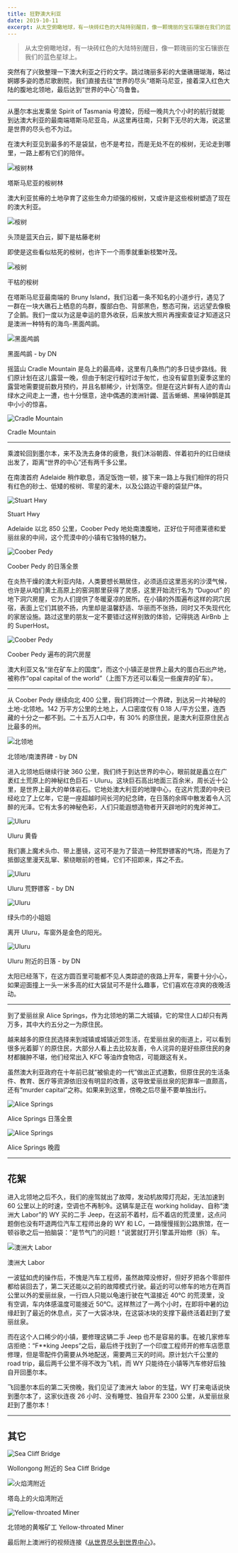 ```yaml
---
title: 狂野澳大利亚
date: 2019-10-11
excerpt: 从太空俯瞰地球，有一块砖红色的大陆特别醒目，像一颗瑰丽的宝石镶嵌在我们的蓝色星球上…
---
```


> 从太空俯瞰地球，有一块砖红色的大陆特别醒目，像一颗瑰丽的宝石镶嵌在我们的蓝色星球上。

突然有了兴致整理一下澳大利亚之行的文字。跳过瑰丽多彩的大堡礁珊瑚海，略过婀娜多姿的悉尼歌剧院，我们直接去往“世界的尽头”塔斯马尼亚，接着深入红色大陆的腹地北领地，最后达到“世界的中心”乌鲁鲁。

<hr className="divider" />

从墨尔本出发乘坐 Spirit of Tasmania 号渡轮，历经一晚共九个小时的航行就能到达澳大利亚的最南端塔斯马尼亚岛，从这里再往南，只剩下无尽的大海，说这里是世界的尽头也不为过。

在澳大利亚见到最多的不是袋鼠，也不是考拉，而是无处不在的桉树，无论走到哪里，一路上都有它们的陪伴。

![桉树林](../assets/wild-australia/eucalyptus.jpg)

<p className="figure-caption">塔斯马尼亚的桉树林</p>

澳大利亚贫瘠的土地孕育了这些生命力顽强的桉树，又或许是这些桉树塑造了现在的澳大利亚。

![桉树](../assets/wild-australia/eucalyptus-2.jpg)

<p className="figure-caption">头顶是蓝天白云，脚下是枯藤老树</p>

即使是这些看似枯死的桉树，也许下一个雨季就重新枝繁叶茂。

![桉树](../assets/wild-australia/eucalyptus-3.jpg)

<p className="figure-caption">干枯的桉树</p>

在塔斯马尼亚最南端的 Bruny Island，我们沿着一条不知名的小道步行，遇见了一群在一块大礁石上栖息的鸟群，腹部白色、背部黑色，憨态可掬，远远望去像极了企鹅。我们一度以为这是幸运的意外收获，后来放大照片再搜索查证才知道这只是澳洲一种特有的海鸟-黑面鸬鹚。

![黑面鸬鹚](../assets/wild-australia/black-faced-cormorant.jpg)

<p className="figure-caption">黑面鸬鹚 - by DN</p>

摇篮山 Cradle Mountain 是岛上的最高峰，这里有几条热门的多日徒步路线。我们原计划在这儿露营一晚，但由于制定行程时过于匆忙，也没有留意到夏季这里的露营地需要提前数月预约，并且名额稀少，计划落空。但是在这片鲜有人迹的青山绿水之间走上一遭，也十分惬意，途中偶遇的澳洲针鼹、蓝舌蜥蜴、黑噪钟鹊是其中小小的惊喜。

![Cradle Mountain](../assets/wild-australia/cradle-mountain.jpg)

<p className="figure-caption">Cradle Mountain</p>

<hr className="divider" />

乘渡轮回到墨尔本，来不及洗去身体的疲惫，我们沐浴朝霞、伴着初升的红日继续出发了，距离“世界的中心”还有两千多公里。

在南澳首府 Adelaide 稍作歇息，酒足饭饱一顿，接下来一路上与我们相伴的将只有红色的砂土、低矮的桉树、零星的灌木，以及公路边干瘪的袋鼠尸体。

![Stuart Hwy](../assets/wild-australia/stuart-hwy.jpg)

<p className="figure-caption">Stuart Hwy</p>

Adelaide 以北 850 公里，Coober Pedy 地处南澳腹地，正好位于阿德莱德和爱丽丝泉的中间，这个荒漠中的小镇有它独特的魅力。

![Coober Pedy](../assets/wild-australia/coober-pedy.jpg)

<p className="figure-caption">Coober Pedy 的日落全景</p>

在炎热干燥的澳大利亚内陆，人类要想长期居住，必须适应这里恶劣的沙漠气候，也许是从咱们黄土高原上的窑洞那里获得了灵感，这里开始流行名为 “Dugout” 的地下洞穴房屋，它为人们提供了冬暖夏凉的居所。在小镇的外围遍布这样的洞穴民宿，表面上它们其貌不扬，内里却是温馨舒适、华丽而不张扬，同时又不失现代化的家居设施。路过这里的朋友一定不要错过这样别致的体验，记得挑选 AirBnb 上的 SuperHost。

![Coober Pedy](../assets/wild-australia/coober-pedy-2.jpg)

<p className="figure-caption">Coober Pedy 遍布的洞穴房屋</p>

澳大利亚又名“坐在矿车上的国度”，而这个小镇正是世界上最大的蛋白石出产地，被称作“opal capital of the world”（上图下方还可以看见一些废弃的矿车）。

<hr className="divider" />

从 Coober Pedy 继续向北 400 公里，我们将跨过一个界碑，到达另一片神秘的土地-北领地。142 万平方公里的土地上，人口密度仅有 0.18 人/平方公里，连西藏的十分之一都不到。二十五万人口中，有 30% 的原住民，是澳大利亚原住民占比最多的州。

![北领地](../assets/wild-australia/northern-territory.jpg)

<p className="figure-caption">北领地/南澳界碑 - by DN</p>

进入北领地后继续行驶 360 公里，我们终于到达世界的中心，眼前就是矗立在广袤红土荒原上的神秘红色巨石 - Uluru。这块巨石高出地面三百余米，周长近十公里，是世界上最大的单体岩石。它地处澳大利亚的地理中心，在这片荒漠的中央已经屹立了上亿年，它是一座超越时间长河的纪念碑，在日落的余晖中散发着令人沉醉的光泽。它有太多的神秘色彩，人们只能遐想造物者开天辟地时的鬼斧神工。

![Uluru](../assets/wild-australia/uluru.jpg)

<p className="figure-caption">Uluru 黄昏</p>

我们裹上魔术头巾、带上墨镜，这可不是为了营造一种荒野镖客的气场，而是为了抵御这里漫天乱窜、萦绕眼前的苍蝇，它们不招即来，挥之不去。

![Uluru](../assets/wild-australia/uluru-2.jpg)

<p className="figure-caption">Uluru 荒野镖客 - by DN</p>

![Uluru](../assets/wild-australia/uluru-3.jpg)

<p className="figure-caption">绿头巾的小姐姐</p>

离开 Uluru，车窗外是金色的阳光。

![Uluru](../assets/wild-australia/uluru-4.jpg)

<p className="figure-caption">Uluru 附近的日落 - by DN</p>

太阳已经落下，在这方圆百里可能都不见人类踪迹的夜路上开车，需要十分小心，如果迎面撞上一头一米多高的红大袋鼠可不是什么趣事，它们喜欢在凉爽的夜晚活动。

<hr className="divider" />

到了爱丽丝泉 Alice Springs，作为北领地的第二大城镇，它的常住人口却只有两万多，其中大约五分之一为原住民。

越来越多的原住民选择来到城镇或城镇近郊生活，在爱丽丝泉的街道上，可以看到很多光着脚丫的原住民，大部分人看上去比较友善，令人诧异的是好些原住民的身材都臃肿不堪，他们经常出入 KFC 等油炸食物店，可能跟这有关。

虽然澳大利亚政府在十年前已就“被偷走的一代”做出正式道歉，但原住民的生活条件、教育、医疗等资源依旧没有明显的改善，这导致爱丽丝泉的犯罪率一直颇高，还有“murder capital”之称。如果来到这里，傍晚之后尽量不要单独出行。

![Alice Springs](../assets/wild-australia/alice-springs.jpg)

<p className="figure-caption">Alice Springs 日落全景</p>

![Alice Springs](../assets/wild-australia/alice-springs-2.jpg)

<p className="figure-caption">Alice Springs 晚霞</p>

<hr className="divider" />

## 花絮

进入北领地之后不久，我们的座驾就出了故障，发动机故障灯亮起，无法加速到 60 公里以上的时速，空调也不再制冷。这辆车是正在 working holiday、自称“澳洲大 Labor”的 WY 买的二手 Jeep，在这前不着村，后不着店的荒漠里，这点问题倒也没有吓退两位汽车工程师出身的 WY 和 LC，一路慢慢摇到公路旅馆，在一顿谷歌之后一拍脑袋：“是节气门的问题！”说罢就打开引擎盖开始修（拆）车。

![澳洲大 Labor](../assets/wild-australia/australia-labor.jpg)

<p className="figure-caption">澳洲大 Labor</p>

一波猛如虎的操作后，不愧是汽车工程师，虽然故障没修好，但好歹把各个零部件都给装回去了，第二天还能以之前的故障模式行驶。最近的可以修车的地方在两百公里以外的爱丽丝泉，一行四人只能以龟速行驶在气温接近 40℃ 的荒漠里，没有空调，车内体感温度可能接近 50℃。这样熬过了一两个小时，在即将中暑的边缘赶到了最近的休息点，买了一大袋冰块，在这袋冰块的支撑下最终活着赶到了爱丽丝泉。

而在这个人口稀少的小镇，要修理这辆二手 Jeep 也不是容易的事。在被几家修车店拒绝：“F**king Jeeps”之后，最后终于找到了一个印度工程师开的修车店愿意修理，但是零配件仍需要从外地配送，需要两三天的时间。原计划六千公里的 road trip，最后两千公里不得不改为飞机，而 WY 只能待在小镇等汽车修好后独自开回墨尔本。

飞回墨尔本后的第二天傍晚，我们见证了澳洲大 labor 的生猛，WY 打来电话说快到墨尔本了，这家伙连夜 26 小时、没有睡觉、独自开车 2300 公里，从爱丽丝泉赶到了墨尔本！

<hr className="divider" />

## 其它

![Sea Cliff Bridge](../assets/wild-australia/sea-cliff-bridge.jpg)

<p className="figure-caption">Wollongong 附近的 Sea Cliff Bridge</p>

![火焰湾附近](../assets/wild-australia/near-bay-of-fires.jpg)

<p className="figure-caption">塔岛上的火焰湾附近</p>

![Yellow-throated Miner](../assets/wild-australia/yellow-throated-miner.jpg)

<p className="figure-caption">北领地的黄喉矿工 Yellow-throated Miner</p>

最后附上澳洲行的视频连接《[从世界尽头到世界中心](https://www.skypixel.com/videos/fd1b2de3-3484-41a8-aff4-27a70c007bac?utm_source=copied&utm_medium=PCWeb&utm_campaign=share&sp=0)》。
